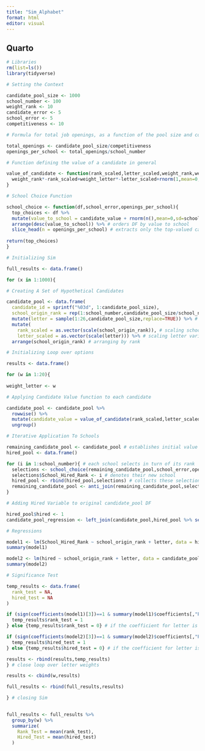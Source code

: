 ```yaml
---
title: "Sim_Alphabet"
format: html
editor: visual
---
```


## Quarto

```r
# Libraries
rm(list=ls())
library(tidyverse)

# Setting the Context

candidate_pool_size <- 1000
school_number <- 100
weight_rank <- 10
candidate_error <- 5
school_error <- 5
competitiveness <- 10

# Formula for total job openings, as a function of the pool size and competitiveness

total_openings <- candidate_pool_size/competitiveness
openings_per_school <- total_openings/school_number

# Function defining the value of a candidate in general

value_of_candidate <- function(rank_scaled,letter_scaled,weight_rank,weight_letter,candidate_error){
  weight_rank*-rank_scaled+weight_letter*-letter_scaled+rnorm(1,mean=0,sd=candidate_error) # weight times value + random error incorporating other unobservable candidate attributes like quality
}

# School Choice Function

school_choice <- function(df,school_error,openings_per_school){
  top_choices <- df %>%
  mutate(value_to_school = candidate_value + rnorm(n(),mean=0,sd=school_error)) %>% # assigns each candidate a value based on school's idiosyncratic preferences that differ from observable characteristics of candidates
  arrange(desc(value_to_school)) %>% # orders DF by value to school
  slice_head(n = openings_per_school) # extracts only the top-valued candidates
  
return(top_choices)
}

# Initializing Sim

full_results <- data.frame()

for (x in 1:1000){

# Creating A Set of Hypothetical Candidates

candidate_pool <- data.frame(
  candidate_id = sprintf("%03d", 1:candidate_pool_size),
  school_origin_rank = rep(1:school_number,candidate_pool_size/school_number)) %>% # an even number from each school
  mutate(letter = sample(1:26,candidate_pool_size,replace=TRUE)) %>% # adding randomly drawn letter of last name
  mutate(
    rank_scaled = as.vector(scale(school_origin_rank)), # scaling school_origin_rank variable
    letter_scaled = as.vector(scale(letter))) %>% # scaling letter variable
  arrange(school_origin_rank) # arranging by rank

# Initializing Loop over options

results <- data.frame()

for (w in 1:20){
  
weight_letter <- w

# Applying Candidate Value function to each candidate

candidate_pool <- candidate_pool %>%
  rowwise() %>% 
  mutate(candidate_value = value_of_candidate(rank_scaled,letter_scaled,weight_rank,weight_letter,candidate_error)) %>% # applies the value_of_candidates function to each row to find each candidates unobserved value
  ungroup()

# Iterative Application To Schools

remaining_candidate_pool <- candidate_pool # establishes initial value of 
hired_pool <- data.frame()

for (i in 1:school_number){ # each school selects in turn of its rank
  selections <- school_choice(remaining_candidate_pool,school_error,openings_per_school) # extracts each school's top candidates from the remaining candidates 
  selections$School_Hired_Rank <- i # denotes their new school
  hired_pool <- rbind(hired_pool,selections) # collects these selections in a DF
  remaining_candidate_pool <- anti_join(remaining_candidate_pool,selections,by="candidate_id") # removes selected candidates from futuring hiring
}

# Adding Hired Variable to original candidate_pool DF

hired_pool$hired <- 1 
candidate_pool_regression <- left_join(candidate_pool,hired_pool %>% select(candidate_id, hired),by="candidate_id")

# Regressions

model1 <- lm(School_Hired_Rank ~ school_origin_rank + letter, data = hired_pool) # DV = Placement Rank
summary(model1)

model2 <- lm(hired ~ school_origin_rank + letter, data = candidate_pool_regression) # DV = Hired or Not
summary(model2)

# Significance Test

temp_results <- data.frame(
  rank_test = NA,
  hired_test = NA
)

if (sign(coefficients(model1)[3])==1 & summary(model1)$coefficients[,"Pr(>|t|)"][3] <0.05){
  temp_results$rank_test = 1
} else {temp_results$rank_test = 0} # if the coefficient for letter is positive and significant, return a 1, otherwise a 0 for the rank test

if (sign(coefficients(model2)[3])==1 & summary(model2)$coefficients[,"Pr(>|t|)"][3] <0.05){
  temp_results$hired_test = 1
} else {temp_results$hired_test = 0} # if the coefficient for letter is positive and significant, return a 1, otherwise a 0 for the hired test

results <- rbind(results,temp_results)
} # close loop over letter weights

results <- cbind(w,results)

full_results <- rbind(full_results,results)

} # closing Sim

  
full_results <- full_results %>%
  group_by(w) %>%
  summarize(
    Rank_Test = mean(rank_test),
    Hired_Test = mean(hired_test)
  )
```
